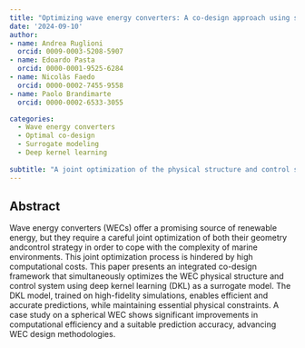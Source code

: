 ```yaml
---
title: "Optimizing wave energy converters: A co-design approach using surrogate modeling"
date: '2024-09-10'
author:
- name: Andrea Ruglioni
  orcid: 0009-0003-5208-5907
- name: Edoardo Pasta
  orcid: 0000-0001-9525-6284
- name: Nicolàs Faedo
  orcid: 0000-0002-7455-9558
- name: Paolo Brandimarte
  orcid: 0000-0002-6533-3055

categories:
  - Wave energy converters
  - Optimal co-design
  - Surrogate modeling
  - Deep kernel learning
  
subtitle: "A joint optimization of the physical structure and control system of wave energy converters using deep kernel learning as a surrogate model."
---
```


## Abstract

Wave energy converters (WECs) offer a promising source of renewable energy, but they require a careful joint optimization of both their geometry andcontrol strategy in order to cope with the complexity of marine environments.
This joint optimization process is hindered by high computational costs.
This paper presents an integrated co-design framework that simultaneously optimizes the WEC physical structure and control system using deep kernel learning (DKL) as a surrogate model.
The DKL model, trained on high-fidelity simulations, enables efficient and accurate predictions, while maintaining essential physical constraints.
A case study on a spherical WEC shows significant improvements in computational efficiency and a suitable prediction accuracy, advancing WEC design methodologies.